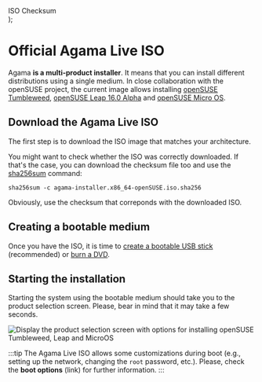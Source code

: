 
  <div className="flex-container">
    <Link
      className="button button--primary"
      to={`https://download.opensuse.org/repositories/systemsmanagement:/Agama:/Devel/images/iso/agama-installer.${arch}-openSUSE.iso`}
    >
      ISO
    </Link>
    <Link
      className="button button--secondary"
      to={`https://download.opensuse.org/repositories/systemsmanagement:/Agama:/Devel/images/iso/agama-installer.${arch}-openSUSE.iso.sha256`}
    >
      Checksum
    </Link>
  </div>
);

# Official Agama Live ISO

Agama **is a multi-product installer**. It means that you can install different distributions using
a single medium. In close collaboration with the openSUSE project, the current image allows
installing [openSUSE Tumbleweed](https://www.opensuse.org/#Tumbleweed), [openSUSE Leap 16.0
Alpha](https://www.opensuse.org/#Leap) and [openSUSE Micro OS](https://get.opensuse.org/microos/).

## Download the Agama Live ISO

The first step is to download the ISO image that matches your architecture.

<Tabs className="unique-tabs">
  <TabItem value="x86_64" label="x86_64" default>
    <ISOLinks arch="x86_64" />
  </TabItem>
  <TabItem value="aarch64" label="aarch64">
    <ISOLinks arch="aarch64" />
  </TabItem>
  <TabItem value="ppc64le" label="ppc64le">
    <ISOLinks arch="ppc64le" />
  </TabItem>
  <TabItem value="s390x" label="s390x">
    <ISOLinks arch="s390x" />
  </TabItem>
</Tabs>

You might want to check whether the ISO was correctly downloaded. If that's the case, you can
download the checksum file too and use the
[sha256sum](https://manpages.opensuse.org/Tumbleweed/coreutils-doc/sha256sum.1.en.html) command:

```shell
sha256sum -c agama-installer.x86_64-openSUSE.iso.sha256
```

Obviously, use the checksum that correponds with the downloaded ISO.

## Creating a bootable medium

Once you have the ISO, it is time to [create a bootable USB
stick](https://en.opensuse.org/SDB:Live_USB_stick) (recommended) or [burn a
DVD](https://en.opensuse.org/SDB:Download_help#Using_Linux).

## Starting the installation

Starting the system using the bootable medium should take you to the product selection screen.
Please, bear in mind that it may take a few seconds.

![Display the product selection screen with options for installing openSUSE Tumbleweed, Leap and
MicroOS](./img/product-selection.png)

:::tip
The Agama Live ISO allows some customizations during boot (e.g., setting up the network, changing
the `root` password, etc.). Please, check the **boot options** (link) for further information.
:::
